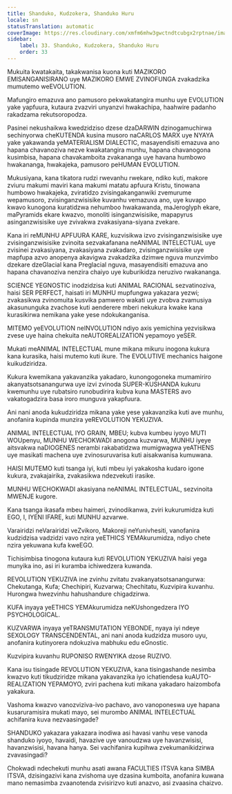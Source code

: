 ```yaml
---
title: Shanduko, Kudzokera, Shanduko Huru
locale: sn
statusTranslation: automatic
coverImage: https://res.cloudinary.com/xmfm6mhw3gwctndtcubgx2rptnae/image/upload/v1740337243/small_cover_educacion_fundamental_a051170f1c.webp
sidebar:
    label: 33. Shanduko, Kudzokera, Shanduko Huru
    order: 33
---
```

Mukuita kwatakaita, takakwanisa kuona kuti MAZIKORO EMISANGANISIRANO uye MAZIKORO EMWE ZVINOFUNGA zvakadzika mumutemo weEVOLUTION.

Mafungiro emazuva ano pamusoro pekwakatangira munhu uye EVOLUTION yake yapfuura, kutaura zvazviri unyanzvi hwakachipa, haahwire padanho rakadzama rekutsoropodza.

Pasinei nekushaikwa kwedzidziso dzese dzaDARWIN dzinogamuchirwa sechinyorwa cheKUTENDA kusina musoro naCARLOS MARX uye NYAYA yake yakawanda yeMATERIALISM DIALECTIC, masayendisiti emazuva ano hapana chavanoziva nezve kwakatangira munhu, hapana chavanogona kusimbisa, hapana chavakamboita zvakananga uye havana humbowo hwakananga, hwakajeka, pamusoro peHUMAN EVOLUTION.

Mukusiyana, kana tikatora rudzi rwevanhu rwekare, ndiko kuti, makore zviuru makumi maviri kana makumi matatu apfuura Kristu, tinowana humbowo hwakajeka, zviratidzo zvisingakanganwiki zvemurume wepamusoro, zvisinganzwisisike kuvanhu vemazuva ano, uye kuvapo kwavo kunogona kuratidzwa nehumboo hwakawanda, maJeroglyph ekare, maPyramids ekare kwazvo, monoliti isinganzwisisike, mapapyrus asinganzwisisike uye zvivakwa zvakasiyana-siyana zvekare.

Kana iri reMUNHU APFUURA KARE, kuzvisikwa izvo zvisinganzwisisike uye zvisinganzwisisike zvinoita sezvakafanana neANIMAL INTELECTUAL uye zvisinei zvakasiyana, zvakasiyana zvakadaro, zvisinganzwisisike uye mapfupa azvo anopenya akavigwa zvakadzika dzimwe nguva munzvimbo dzekare dzeGlacial kana Preglacial nguva, masayendisiti emazuva ano hapana chavanoziva nenzira chaiyo uye kuburikidza neruzivo rwakananga.

SCIENCE YEGNOSTIC inodzidzisa kuti ANIMAL RACIONAL sezvatinoziva, haisi SER PERFECT, haisati iri MUNHU mupfungwa yakazara yezwi; zvakasikwa zvinomuita kusvika pamwero wakati uye zvobva zvamusiya akasununguka zvachose kuti aenderere mberi nekukura kwake kana kurasikirwa nemikana yake yese ndokukanganisa.

MITEMO yeEVOLUTION neINVOLUTION ndiyo axis yemichina yezvisikwa zvese uye haina chekuita neAUTOREALIZATION yepamoyo yeSER.

Mukati meANIMAL INTELECTUAL mune mikana mikuru inogona kukura kana kurasika, haisi mutemo kuti ikure. The EVOLUTIVE mechanics haigone kuikudziridza.

Kukura kwemikana yakavanzika yakadaro, kunongogoneka mumamiriro akanyatsotsanangurwa uye izvi zvinoda SUPER-KUSHANDA kukuru kwemunhu uye rubatsiro runobudirira kubva kuna MASTERS avo vakatogadzira basa iroro munguva yakapfuura.

Ani nani anoda kukudziridza mikana yake yese yakavanzika kuti ave munhu, anofanira kupinda munzira yeREVOLUTION YEKUZIVA.

ANIMAL INTELECTUAL IYO GRAIN, MBEU; kubva kumbeu iyoyo MUTI WOUpenyu, MUNHU WECHOKWADI anogona kuzvarwa, MUNHU iyeye aitsvakwa naDIOGENES nerambi rakabatidzwa mumigwagwa yeATHENS uye masikati machena uye zvinosuruvarisa kuti aisakwanisa kumuwana.

HAISI MUTEMO kuti tsanga iyi, kuti mbeu iyi yakakosha kudaro igone kukura, zvakajairika, zvakasikwa ndezvekuti irasike.

MUNHU WECHOKWADI akasiyana neANIMAL INTELECTUAL, sezvinoita MWENJE kugore.

Kana tsanga ikasafa mbeu haimeri, zvinodikanwa, zviri kukurumidza kuti EGO, I, IYENI IFARE, kuti MUNHU azvarwe.

Varairidzi neVarairidzi veZvikoro, Makoreji neYunivhesiti, vanofanira kudzidzisa vadzidzi vavo nzira yeETHICS YEMAkurumidza, ndiyo chete nzira yekuwana kufa kweEGO.

Tichisimbisa tinogona kutaura kuti REVOLUTION YEKUZIVA haisi yega munyika ino, asi iri kuramba ichiwedzera kuwanda.

REVOLUTION YEKUZIVA ine zvinhu zvitatu zvakanyatsotsanangurwa: Chekutanga, Kufa; Chechipiri, Kuzvarwa; Chechitatu, Kuzvipira kuvanhu. Hurongwa hwezvinhu hahushandure chigadzirwa.

KUFA inyaya yeETHICS YEMAkurumidza neKUshongedzera IYO PSYCHOLOGICAL.

KUZVARWA inyaya yeTRANSMUTATION YEBONDE, nyaya iyi ndeye SEXOLOGY TRANSCENDENTAL, ani nani anoda kudzidza musoro uyu, anofanira kutinyorera ndokuziva mabhuku edu eGnostic.

Kuzvipira kuvanhu RUPONISO RWENYIKA dzose RUZIVO.

Kana isu tisingade REVOLUTION YEKUZIVA, kana tisingashande nesimba kwazvo kuti tikudziridze mikana yakavanzika iyo ichatiendesa kuAUTO-REALIZATION YEPAMOYO, zviri pachena kuti mikana yakadaro haizombofa yakakura.

Vashoma kwazvo vanozviziva-ivo pachavo, avo vanoponeswa uye hapana kusaruramisira mukati mayo, sei murombo ANIMAL INTELECTUAL achifanira kuva nezvaasingade?

SHANDUKO yakazara yakazara inodiwa asi havasi vanhu vese vanoda shanduko iyoyo, havaidi, havazive uye vanoudzwa uye havanzwisisi, havanzwisisi, havana hanya. Sei vachifanira kupihwa zvekumanikidzirwa zvavasingadi?

Chokwadi ndechekuti munhu asati awana FACULTIES ITSVA kana SIMBA ITSVA, dzisingazivi kana zvishoma uye dzasina kumboita, anofanira kuwana mano nemasimba zvaanotenda zvisirizvo kuti anazvo, asi zvaasina chaizvo.

